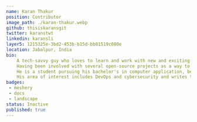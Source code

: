---
name: Karan Thakur
position: Contributor 
image_path: ./karan-thakur.webp
github: thisiskaransgit
twitter: karanstwt
linkedin: karansli
layer5: 1215325e-3bd2-453b-b15d-bb01519c080e
location: Jabalpur, India
bio: 
    A tech-savvy guy who loves to learn and work with new and exciting technologies, Karan is also a Community first person who's always looking forward to collaborating and learning. 
    Having been involved with several open-source projects as a way to improve his skills, he has learned a great deal about interacting with users as part of an organization.
    He is a student pursuing his bachelor's in computer application, being a self-taught developer and part of several online communities, he has learned majority of his skills through online resources and spends more time interacting with people online than attending college.
    His area of interest includes DevOps and cybersecurity and writes technical blogs as a hobby.
badges: 
 - meshery
 - docs
 - landscape
status: Inactive
published: true
---
